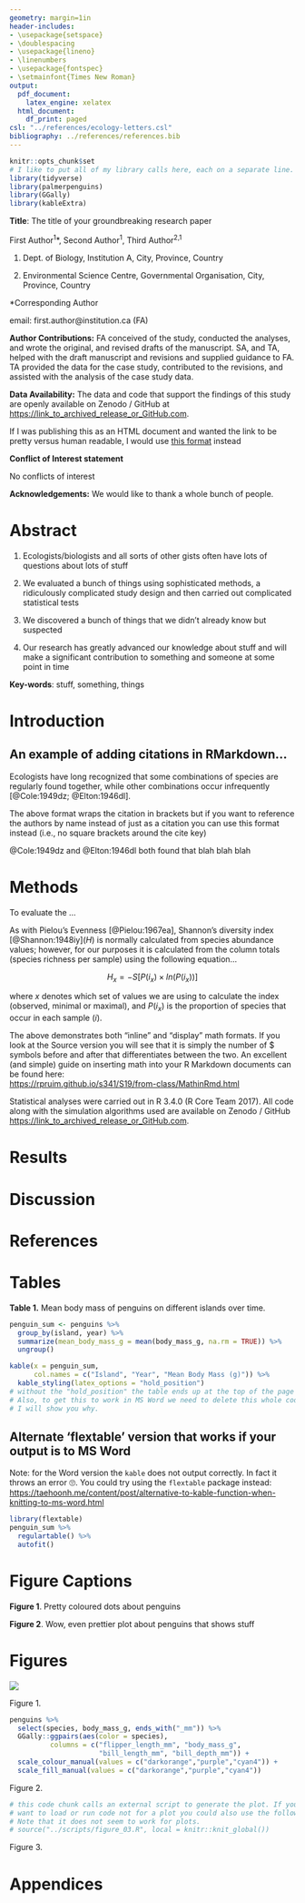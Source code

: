 ```yaml
---
geometry: margin=1in
header-includes:
- \usepackage{setspace}
- \doublespacing
- \usepackage{lineno}
- \linenumbers
- \usepackage{fontspec}
- \setmainfont{Times New Roman}
output:
  pdf_document:
    latex_engine: xelatex
  html_document:
    df_print: paged
csl: "../references/ecology-letters.csl"
bibliography: ../references/references.bib
---
```


```r
knitr::opts_chunk$set
# I like to put all of my library calls here, each on a separate line.
library(tidyverse)
library(palmerpenguins)
library(GGally)
library(kableExtra)
```

**Title**: The title of your groundbreaking research paper

First Author^1^\*, Second Author^1^, Third Author^2,1^

1.  Dept. of Biology, Institution A, City, Province, Country

2.  Environmental Science Centre, Governmental Organisation, City, Province, Country

\*Corresponding Author

email: first.author\@institution.ca (FA)

**Author Contributions:** FA conceived of the study, conducted the analyses, and wrote the original, and revised drafts of the manuscript. SA, and TA, helped with the draft manuscript and revisions and supplied guidance to FA. TA provided the data for the case study, contributed to the revisions, and assisted with the analysis of the case study data.

**Data Availability:** The data and code that support the findings of this study are openly available on Zenodo / GitHub at <https://link_to_archived_release_or_GitHub.com>.

If I was publishing this as an HTML document and wanted the link to be pretty versus human readable, I would use [this format](https://link_to_archived_release_or_GitHub.com) instead

**Conflict of Interest statement**

No conflicts of interest

**Acknowledgements:** We would like to thank a whole bunch of people.

\newpage

# Abstract

1.  Ecologists/biologists and all sorts of other gists often have lots of questions about lots of stuff

2.  We evaluated a bunch of things using sophisticated methods, a ridiculously complicated study design and then carried out complicated statistical tests

3.  We discovered a bunch of things that we didn't already know but suspected

4.  Our research has greatly advanced our knowledge about stuff and will make a significant contribution to something and someone at some point in time

**Key-words**: stuff, something, things

\newpage

# Introduction

## An example of adding citations in RMarkdown...

Ecologists have long recognized that some combinations of species are regularly found together, while other combinations occur infrequently [@Cole:1949dz; @Elton:1946dl].

The above format wraps the citation in brackets but if you want to reference the authors by name instead of just as a citation you can use this format instead (i.e., no square brackets around the cite key)

@Cole:1949dz and @Elton:1946dl both found that blah blah blah

# Methods

To evaluate the ...

As with Pielou's Evenness [@Pielou:1967ea], Shannon's diversity index [@Shannon:1948iy]$(H)$ is normally calculated from species abundance values; however, for our purposes it is calculated from the column totals (species richness per sample) using the following equation...

$$
H_x = -S[P(i_x) \times ln(P(i_x))]
$$

where $x$ denotes which set of values we are using to calculate the index (observed, minimal or maximal), and $P(i_x)$ is the proportion of species that occur in each sample $(i)$.

The above demonstrates both "inline" and "display" math formats. If you look at the Source version you will see that it is simply the number of \$ symbols before and after that differentiates between the two. An excellent (and simple) guide on inserting math into your R Markdown documents can be found here:\
<https://rpruim.github.io/s341/S19/from-class/MathinRmd.html>

Statistical analyses were carried out in R 3.4.0 (R Core Team 2017). All code along with the simulation algorithms used are available on Zenodo / GitHub <https://link_to_archived_release_or_GitHub.com>.

# Results

# Discussion

# References

<!-- this little code block is a comment that won't show up in the knitted document. It is a good way to add hidden things and comments to your RMarkdown document. For example... -->

<!-- this little chunk of code (look at it in the "Source" view - the ::: stuff below) forces the references to show up here. If you don't use this then they are put at the end of the document by default -->

::: {#refs}
:::

\newpage

# Tables

**Table 1.** Mean body mass of penguins on different islands over time.

```r
penguin_sum <- penguins %>%
  group_by(island, year) %>%
  summarize(mean_body_mass_g = mean(body_mass_g, na.rm = TRUE)) %>% 
  ungroup()
```

```r
kable(x = penguin_sum, 
      col.names = c("Island", "Year", "Mean Body Mass (g)")) %>%
  kable_styling(latex_options = "hold_position") 
# without the "hold_position" the table ends up at the top of the page
# Also, to get this to work in MS Word we need to delete this whole code chunk.
# I will show you why.
```

\newpage

## Alternate 'flextable' version that works if your output is to MS Word

Note: for the Word version the `kable` does not output correctly. In fact it throws an error 🙄. You could try using the `flextable` package instead: <https://taehoonh.me/content/post/alternative-to-kable-function-when-knitting-to-ms-word.html>

```r
library(flextable)
penguin_sum %>% 
  regulartable() %>% 
  autofit()
```

\newpage

# Figure Captions

**Figure 1**. Pretty coloured dots about penguins

**Figure 2**. Wow, even prettier plot about penguins that shows stuff

\newpage

# Figures

![](figures/figure_01.png)

Figure 1.

\newpage

<!-- You CAN include a caption in the code chunk header (fig.cap) but I have to say that getting the numbering and formatting all sorted out is not easy. I think it is easier to use text as demonstrated above under Figure Captions but I include it here for completeness. I think the Bookdown package (versus RMarkdown) is more sophisticated when it comes to auto-numbering figures etc. -->

```r
penguins %>%
  select(species, body_mass_g, ends_with("_mm")) %>% 
  GGally::ggpairs(aes(color = species),
          columns = c("flipper_length_mm", "body_mass_g", 
                      "bill_length_mm", "bill_depth_mm")) +
  scale_colour_manual(values = c("darkorange","purple","cyan4")) +
  scale_fill_manual(values = c("darkorange","purple","cyan4"))
```

Figure 2.

\newpage

```r
# this code chunk calls an external script to generate the plot. If you
# want to load or run code not for a plot you could also use the following.
# Note that it does not seem to work for plots.
# source("../scripts/figure_03.R", local = knitr::knit_global())
```

Figure 3.

\newpage

# Appendices

```{=html}
<!-- You might want to look into Bookdown if you want to do anything fancier
with your manuscript. Bookdown allows for automatic Table and Figure numbering
as well as cross referencing. That is you can create links between 'Fig 1' in
your manuscript that links to the actual figure and automatically increment the
the figure numbers as you add or remove them from the document.

I add this here because Appendices can require special handling by some 
journals and Bookdown might allow you to do that automagically -->
```
